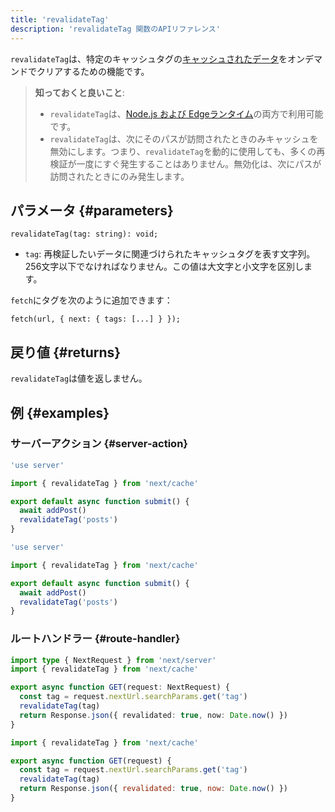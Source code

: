 ```yaml
---
title: 'revalidateTag'
description: 'revalidateTag 関数のAPIリファレンス'
---
```


`revalidateTag`は、特定のキャッシュタグの[キャッシュされたデータ](/docs/app/building-your-application/caching)をオンデマンドでクリアするための機能です。

> **知っておくと良いこと**:
>
> - `revalidateTag`は、[Node.js および Edgeランタイム](/docs/app/building-your-application/rendering/edge-and-nodejs-runtimes)の両方で利用可能です。
> - `revalidateTag`は、次にそのパスが訪問されたときのみキャッシュを無効にします。つまり、`revalidateTag`を動的に使用しても、多くの再検証が一度にすぐ発生することはありません。無効化は、次にパスが訪問されたときにのみ発生します。

## パラメータ {#parameters}

```tsx
revalidateTag(tag: string): void;
```

- `tag`: 再検証したいデータに関連づけられたキャッシュタグを表す文字列。256文字以下でなければなりません。この値は大文字と小文字を区別します。

`fetch`にタグを次のように追加できます：

```tsx
fetch(url, { next: { tags: [...] } });
```

## 戻り値 {#returns}

`revalidateTag`は値を返しません。

## 例 {#examples}

### サーバーアクション {#server-action}

<Tabs>
<TabItem value="ts" label="TypeScript">

```ts title="app/actions.ts" switcher
'use server'

import { revalidateTag } from 'next/cache'

export default async function submit() {
  await addPost()
  revalidateTag('posts')
}
```

</TabItem>
<TabItem value="js" label="JavaScript">

```js title="app/actions.js" switcher
'use server'

import { revalidateTag } from 'next/cache'

export default async function submit() {
  await addPost()
  revalidateTag('posts')
}
```

</TabItem>
</Tabs>

### ルートハンドラー {#route-handler}

<Tabs>
<TabItem value="ts" label="TypeScript">

```ts title="app/api/revalidate/route.ts" switcher
import type { NextRequest } from 'next/server'
import { revalidateTag } from 'next/cache'

export async function GET(request: NextRequest) {
  const tag = request.nextUrl.searchParams.get('tag')
  revalidateTag(tag)
  return Response.json({ revalidated: true, now: Date.now() })
}
```

</TabItem>
<TabItem value="js" label="JavaScript">

```js title="app/api/revalidate/route.js" switcher
import { revalidateTag } from 'next/cache'

export async function GET(request) {
  const tag = request.nextUrl.searchParams.get('tag')
  revalidateTag(tag)
  return Response.json({ revalidated: true, now: Date.now() })
}
```

</TabItem>
</Tabs>

